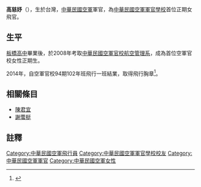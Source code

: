 '''高慈妤'''（{{bd|1990年|11月2日|||}}），生於台灣，[[中華民國空軍|中華民國空軍]]軍官，為[[中華民國空軍軍官學校|中華民國空軍軍官學校]]首位正期女飛官。

==生平==
[[板橋高中|板橋高中]]畢業後，於2008年考取[[中華民國空軍官校航空管理系|中華民國空軍官校航空管理系]]，成為首位空軍官校女性正期生。

2014年，自空軍官校94期102年班飛行一班結業，取得飛行胸章<ref>{{cite news|title=雛鷹變飛鷹 高慈妤圓夢想飛|url=https://tw.news.yahoo.com/%E9%9B%9B%E9%B7%B9%E8%AE%8A%E9%A3%9B%E9%B7%B9-%E9%AB%98%E6%85%88%E5%A6%A4%E5%9C%93%E5%A4%A2%E6%83%B3%E9%A3%9B-080146241.html|author=劉麗榮|newspaper=中央通訊社|date=2014-10-26}}</ref>。

==相關條目==
*[[陳君宜_(台灣軍事人物)|陳君宜]]
*[[謝蕓梃|謝蕓梃]]

==註釋==
{{reflist}}
[[Category:中華民國空軍飛行員|Category:中華民國空軍飛行員]]

[[Category:中華民國空軍軍官學校校友|Category:中華民國空軍軍官學校校友]]
[[Category:中華民國空軍軍官|Category:中華民國空軍軍官]]
[[Category:中華民國空軍女性|Category:中華民國空軍女性]]